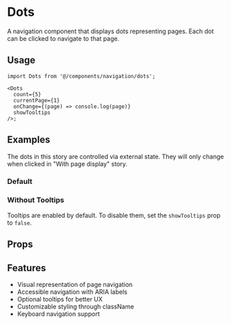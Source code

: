 
<Meta of={DotsStories} />

# Dots

A navigation component that displays dots representing pages. Each dot can be clicked to navigate to that page.

## Usage

```tsx
import Dots from '@/components/navigation/dots';

<Dots
  count={5}
  currentPage={1}
  onChange={(page) => console.log(page)}
  showTooltips
/>;
```

## Examples

<Tip type="note">
  The dots in this story are controlled via external state. They will only
  change when clicked in "With page display" story.
</Tip>

### Default

<Story of={DotsStories.Default} />

### Without Tooltips

Tooltips are enabled by default. To disable them, set the `showTooltips` prop to `false`.

<Story of={DotsStories.WithoutTooltips} />

## Props

<Controls />

## Features

- Visual representation of page navigation
- Accessible navigation with ARIA labels
- Optional tooltips for better UX
- Customizable styling through className
- Keyboard navigation support
